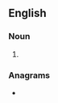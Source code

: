 ==English==

===Noun===
{{head|en|noun plural form}}

# {{plural of|afrit|lang=en}}

===Anagrams===
* {{anagrams|en|fraist|ftiras|iftars|tafsir}}